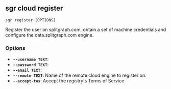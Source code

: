 
## sgr cloud register

```sgr register [OPTIONS] ```

Register the user on splitgraph.com, obtain a set of machine credentials
and configure the data.splitgraph.com engine.

### Options

  * **`--username TEXT`**: 
  * **`--password TEXT`**: 
  * **`--email TEXT`**: 
  * **`--remote TEXT`**: Name of the remote cloud engine to register on.
  * **`--accept-tos`**: Accept the registry's Terms of Service

